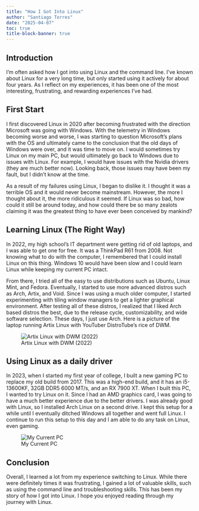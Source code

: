```yaml
---
title: "How I Got Into Linux"
author: "Santiago Torres"
date: "2025-04-07"
toc: true
title-block-banner: true
---
```


## Introduction
I'm often asked how I got into using Linux and the
command line. I've known about Linux for a very long
time, but only started using it actively for about
four years. As I reflect on my experiences, it has
been one of the most interesting, frustrating, and
rewarding experiences I've had.

## First Start
I first discovered Linux in 2020 after becoming
frustrated with the direction Microsoft was going
with Windows. With the telemetry in Windows becoming
worse and worse, I was starting to question Microsoft's
plans with the OS and ultimately came to the conclusion
that the old days of Windows were over, and it was time
to move on. I would sometimes try Linux on my main PC,
but would ultimately go back to Windows due to issues
with Linux. For example, I would have issues with the
Nvidia drivers (they are much better now). Looking back,
those issues may have been my fault, but I didn't
know at the time.

As a result of my failures using Linux, I began to
dislike it. I thought it was a terrible OS and it would
never become mainstream. However, the more I thought
about it, the more ridiculous it seemed. If Linux
was so bad, how could it still be around today, and
how could there be so many zealots claiming it was
the greatest thing to have ever been conceived by
mankind?

## Learning Linux (The Right Way)
In 2022, my high school's IT department were
getting rid of old laptops, and I was able to get one for
free. It was a ThinkPad R61 from 2008. Not knowing what to
do with the computer, I remembered that I could install
Linux on this thing. Windows 10 would have been slow
and I could learn Linux while keeping my current PC
intact.

From there, I tried all of the easy to use distributions
such as Ubuntu, Linux Mint, and Fedora. Eventually,
I started to use more advanced distros such as
Arch, Artix, and Void. Since I was using a much older
computer, I started experimenting with tiling window
managers to get a lighter graphical environment.
After testing all of these distros, I realized that
I liked Arch based distros the best, due to the
release cycle, customizability, and wide software
selection. These days, I just use Arch.
Here is a picture of the laptop running Artix Linux
with YouTuber DistroTube's rice of DWM.

![Artix Linux with DWM (2022)](R61.png)

## Using Linux as a daily driver
In 2023, when I started my first year of college,
I built a new gaming PC to replace my old build
from 2017. This was a high-end build, and it has
an i5-13600KF, 32GB DDR5 6000 MT/s, and
an RX 7900 XT. When I built this PC, I wanted to
try Linux on it. Since I had an AMD graphics card,
I was going to have a much better experience due to
the better drivers. I was already good with Linux,
so I installed Arch Linux on a second drive. I kept
this setup for a while until I eventually ditched
Windows all together and went full Linux. I continue
to run this setup to this day and I am able to do
any task on Linux, even gaming.

![My Current PC](PC2.png)

## Conclusion
Overall, I learned a lot from my experience switching
to Linux. While there were definitely times it was
frustrating, I gained a lot of valuable skills, such
as using the command line and troubleshooting skills.
This has been my story of how I got into Linux. I hope
you enjoyed reading through my journey with Linux.
